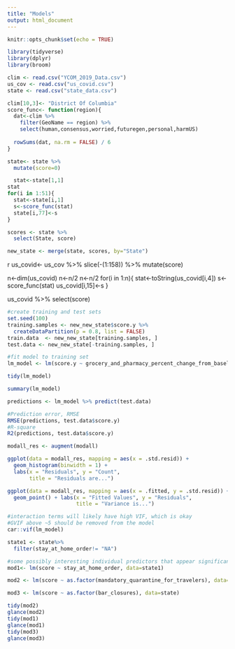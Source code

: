 ```yaml
---
title: "Models"
output: html_document
---
```


```r
knitr::opts_chunk$set(echo = TRUE)

library(tidyverse)
library(dplyr)
library(broom)

clim <- read.csv("YCOM_2019_Data.csv")
us_cov <- read.csv("us_covid.csv")
state <- read.csv("state_data.csv")
```

```r
clim[10,3]<- "District Of Columbia"
score_func<- function(region){
  dat<-clim %>%
    filter(GeoName == region) %>%
    select(human,consensus,worried,futuregen,personal,harmUS) 
  
  rowSums(dat, na.rm = FALSE) / 6
}

state<- state %>%
  mutate(score=0)

  stat<-state[1,1]
stat
for(i in 1:51){
  stat<-state[i,1]
  s<-score_func(stat)
  state[i,77]<-s
}

scores <- state %>%
  select(State, score)

new_state <- merge(state, scores, by="State")
```


{r ignore this for now}
us_covid<- us_cov %>%
  slice(-(1:158)) %>%
  mutate(score)

n<-dim(us_covid)
n<-n/2
n<-n/2
for(i in 1:n){
  stat<-toString(us_covid[i,4])
    s<-score_func(stat)
  us_covid[i,15]<-s
}

us_covid %>%
  select(score)


```r
#create training and test sets
set.seed(100)
training.samples <- new_new_state$score.y %>%
  createDataPartition(p = 0.8, list = FALSE)
train.data  <- new_new_state[training.samples, ]
test.data <- new_new_state[-training.samples, ]

#fit model to training set
lm_model <- lm(score.y ~ grocery_and_pharmacy_percent_change_from_baseline + retail_and_recreation_percent_change_from_baseline + parks_percent_change_from_baseline +  transit_stations_percent_change_from_baseline + (grocery_and_pharmacy_percent_change_from_baseline * retail_and_recreation_percent_change_from_baseline) + workplaces_percent_change_from_baseline + residential_percent_change_from_baseline + status_of_reopening + bar_closures, na.action=na.omit, data = train.data)

tidy(lm_model)

summary(lm_model)

predictions <- lm_model %>% predict(test.data)

#Prediction error, RMSE
RMSE(predictions, test.data$score.y)
#R-square
R2(predictions, test.data$score.y)
```


```r
modall_res <- augment(modall)

ggplot(data = modall_res, mapping = aes(x = .std.resid)) + 
  geom_histogram(binwidth = 1) + 
  labs(x = "Residuals", y = "Count",
       title = "Residuals are...")

ggplot(data = modall_res, mapping = aes(x = .fitted, y = .std.resid)) + 
  geom_point() + labs(x = "Fitted Values", y = "Residuals", 
                      title = "Variance is...")
```


```r
#interaction terms will likely have high VIF, which is okay
#GVIF above ~5 should be removed from the model
car::vif(lm_model)
```

```r
state1 <- state%>%
  filter(stay_at_home_order!= "NA")

#some possibly interesting individual predictors that appear significant
mod1<- lm(score ~ stay_at_home_order, data=state1)

mod2 <- lm(score ~ as.factor(mandatory_quarantine_for_travelers), data=state)

mod3 <- lm(score ~ as.factor(bar_closures), data=state)

tidy(mod2)
glance(mod2)
tidy(mod1)
glance(mod1)
tidy(mod3)
glance(mod3)
```

